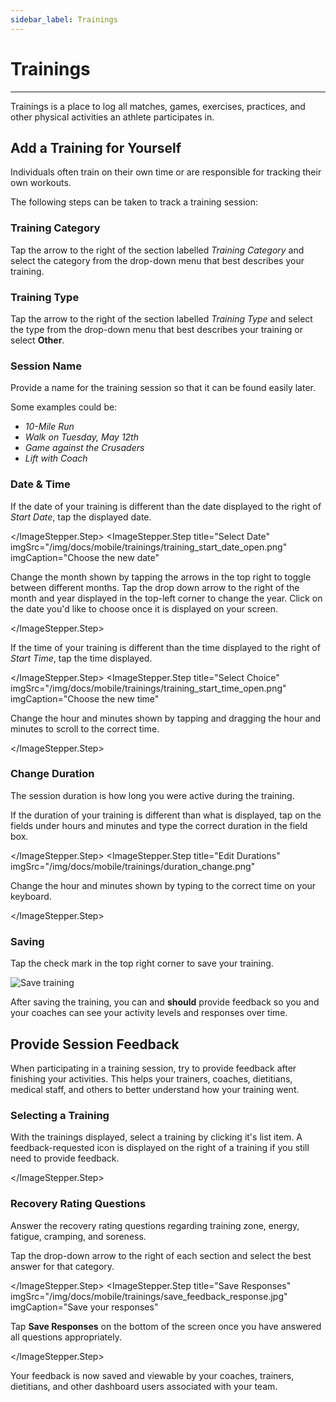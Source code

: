 ```yaml
---
sidebar_label: Trainings
---
```




# Trainings

---

Trainings is a place to log all matches, games, exercises, practices, and other physical activities an athlete participates in.

## Add a Training for Yourself

Individuals often train on their own time or are responsible for tracking their own workouts.

The following steps can be taken to track a training session:

<ImageStepper>
  <ImageStepper.Step
    title="Open Trainings"
    imgSrc="/img/docs/mobile/trainings/homescreen.jpg"
    imgCaption="From the main screen, tap Training"
  />
  <ImageStepper.Step
    title="Track a Training"
    imgSrc="/img/docs/mobile/trainings/track_training_btn.jpg"
    imgCaption="Tap “+ Track Training” in the bottom right corner"
  />
</ImageStepper>

### Training Category

Tap the arrow to the right of the section labelled _Training Category_ and select the category from the drop-down menu that best describes your training.

<ImageStepper>
  <ImageStepper.Step
    title="Training Categories"
    imgSrc="/img/docs/mobile/trainings/training_category_dd.jpg"
    imgCaption="Open the Training Categories selections"
  />
  <ImageStepper.Step
    title="Select Choice"
    imgSrc="/img/docs/mobile/trainings/training_type_choices.png"
    imgCaption="Select a training category"
  />
</ImageStepper>

### Training Type

Tap the arrow to the right of the section labelled _Training Type_ and select the type from the drop-down
menu that best describes your training or select **Other**.

<ImageStepper>
  <ImageStepper.Step
    title="Training Types"
    imgSrc="/img/docs/mobile/trainings/training_type_dd.jpg"
    imgCaption="Open the Training Types selections"
  />
  <ImageStepper.Step
    title="Select Choice"
    imgSrc="/img/docs/mobile/trainings/training_category_choices.png"
    imgCaption="Select a training type"
  />
</ImageStepper>

### Session Name

Provide a name for the training session so that it can be found easily later.

Some examples could be:

* _10-Mile Run_
* _Walk on Tuesday, May 12th_
* _Game against the Crusaders_
* _Lift with Coach_

### Date & Time

<ImageStepper>
  <ImageStepper.Step
    title="Open Date Picker"
    imgSrc="/img/docs/mobile/trainings/training_start_date.png"
    imgCaption="Open the datepicker"
  >

If the date of your training is different than the date displayed to the right of _Start Date_, tap
the displayed date.

  </ImageStepper.Step>
  <ImageStepper.Step
    title="Select Date"
    imgSrc="/img/docs/mobile/trainings/training_start_date_open.png"
    imgCaption="Choose the new date"
  >

Change the month shown by tapping the arrows in the top right to toggle between
different months. Tap the drop down arrow to the right of the month and year displayed in the top-left
corner to change the year. Click on the date you'd like to choose once it is displayed on your screen.

  </ImageStepper.Step>
</ImageStepper>

<ImageStepper>
  <ImageStepper.Step
    title="Open Time Picker"
    imgSrc="/img/docs/mobile/trainings/training_start_time.jpg"
    imgCaption="Open the timepicker"
  >

If the time of your training is different than the time displayed to the right of _Start Time_, tap the time displayed.

  </ImageStepper.Step>
  <ImageStepper.Step
    title="Select Choice"
    imgSrc="/img/docs/mobile/trainings/training_start_time_open.png"
    imgCaption="Choose the new time"
  >

Change the hour and minutes shown by tapping and dragging the hour and minutes to scroll to the correct time.

  </ImageStepper.Step>
</ImageStepper>

### Change Duration

The session duration is how long you were active during the training.

<ImageStepper>
  <ImageStepper.Step
    title="Select Duration Inputs"
    imgSrc="/img/docs/mobile/trainings/duration.jpg"
  >

If the duration of your training is different than what is displayed, tap on the fields under hours
and minutes and type the correct duration in the field box.

  </ImageStepper.Step>
  <ImageStepper.Step
    title="Edit Durations"
    imgSrc="/img/docs/mobile/trainings/duration_change.png"
  >

Change the hour and minutes shown by typing to the correct time on your keyboard.

  </ImageStepper.Step>
</ImageStepper>

### Saving

Tap the check mark in the top right corner to save your training.


![Save training](/img/docs/mobile/trainings/training_save.jpg)

After saving the training, you can and **should** provide feedback so you and your coaches can see
your activity levels and responses over time.


## Provide Session Feedback

When participating in a training session, try to provide feedback after finishing your activities. This helps
your trainers, coaches, dietitians, medical staff, and others to better understand how your training went.

### Selecting a Training

<ImageStepper>
  <ImageStepper.Step
    title="Open Trainings"
    imgSrc="/img/docs/mobile/trainings/homescreen.jpg"
    imgCaption="From the main screen, tap Training"
  />
  <ImageStepper.Step
    title="Select a Training"
    imgSrc="/img/docs/mobile/trainings/select-training-feedback.png"
    imgCaption="Tap the training for which you'd like to provide feedback"
  >

With the trainings displayed, select a training by clicking it's list item. A feedback-requested
icon is displayed on the right of a training if you still need to provide feedback.

  </ImageStepper.Step>
</ImageStepper>

### Recovery Rating Questions

Answer the recovery rating questions regarding training zone, energy, fatigue, cramping, and soreness. 

<ImageStepper>
  <ImageStepper.Step
    title="Answer Questions"
    imgSrc="/img/docs/mobile/trainings/feedback_dropdown.jpg"
    imgCaption="Select a response for each dropdown"
  >

Tap the drop-down arrow to the right of each section and select the best answer for that category.

  </ImageStepper.Step>
  <ImageStepper.Step
    title="Save Responses"
    imgSrc="/img/docs/mobile/trainings/save_feedback_response.jpg"
    imgCaption="Save your responses"
  >

Tap **Save Responses** on the bottom of the screen once you have answered all questions appropriately.

  </ImageStepper.Step>
</ImageStepper>

Your feedback is now saved and viewable by your coaches, trainers, dietitians, and other dashboard users associated with your team.
